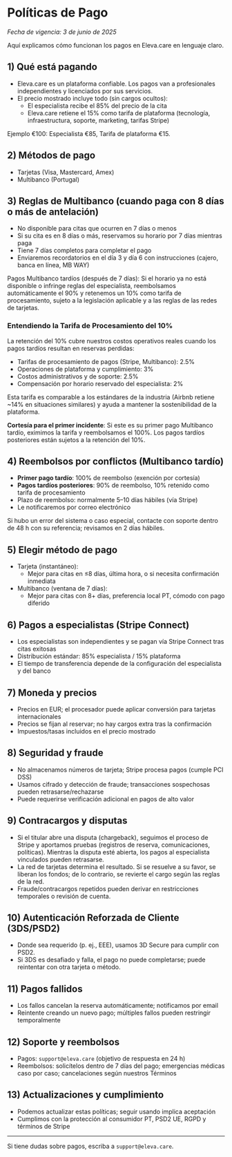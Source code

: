 # Políticas de Pago

_Fecha de vigencia: 3 de junio de 2025_

Aquí explicamos cómo funcionan los pagos en Eleva.care en lenguaje claro.

## 1) Qué está pagando

- Eleva.care es un plataforma confiable. Los pagos van a profesionales independientes y licenciados por sus servicios.
- El precio mostrado incluye todo (sin cargos ocultos):
  - El especialista recibe el 85% del precio de la cita
  - Eleva.care retiene el 15% como tarifa de plataforma (tecnología, infraestructura, soporte, marketing, tarifas Stripe)

Ejemplo €100: Especialista €85, Tarifa de plataforma €15.

## 2) Métodos de pago

- Tarjetas (Visa, Mastercard, Amex)
- Multibanco (Portugal)

## 3) Reglas de Multibanco (cuando paga con 8 días o más de antelación)

- No disponible para citas que ocurren en 7 días o menos
- Si su cita es en 8 días o más, reservamos su horario por 7 días mientras paga
- Tiene 7 días completos para completar el pago
- Enviaremos recordatorios en el día 3 y día 6 con instrucciones (cajero, banca en línea, MB WAY)

Pagos Multibanco tardíos (después de 7 días): Si el horario ya no está disponible o infringe reglas del especialista, reembolsamos automáticamente el 90% y retenemos un 10% como tarifa de procesamiento, sujeto a la legislación aplicable y a las reglas de las redes de tarjetas.

### Entendiendo la Tarifa de Procesamiento del 10%

La retención del 10% cubre nuestros costos operativos reales cuando los pagos tardíos resultan en reservas perdidas:

- Tarifas de procesamiento de pagos (Stripe, Multibanco): 2.5%
- Operaciones de plataforma y cumplimiento: 3%
- Costos administrativos y de soporte: 2.5%
- Compensación por horario reservado del especialista: 2%

Esta tarifa es comparable a los estándares de la industria (Airbnb retiene ~14% en situaciones similares) y ayuda a mantener la sostenibilidad de la plataforma.

**Cortesía para el primer incidente**: Si este es su primer pago Multibanco tardío, eximimos la tarifa y reembolsamos el 100%. Los pagos tardíos posteriores están sujetos a la retención del 10%.

## 4) Reembolsos por conflictos (Multibanco tardío)

- **Primer pago tardío**: 100% de reembolso (exención por cortesía)
- **Pagos tardíos posteriores**: 90% de reembolso, 10% retenido como tarifa de procesamiento
- Plazo de reembolso: normalmente 5–10 días hábiles (vía Stripe)
- Le notificaremos por correo electrónico

Si hubo un error del sistema o caso especial, contacte con soporte dentro de 48 h con su referencia; revisamos en 2 días hábiles.

## 5) Elegir método de pago

- Tarjeta (instantáneo):
  - Mejor para citas en ≤8 días, última hora, o si necesita confirmación inmediata
- Multibanco (ventana de 7 días):
  - Mejor para citas con 8+ días, preferencia local PT, cómodo con pago diferido

## 6) Pagos a especialistas (Stripe Connect)

- Los especialistas son independientes y se pagan vía Stripe Connect tras citas exitosas
- Distribución estándar: 85% especialista / 15% plataforma
- El tiempo de transferencia depende de la configuración del especialista y del banco

## 7) Moneda y precios

- Precios en EUR; el procesador puede aplicar conversión para tarjetas internacionales
- Precios se fijan al reservar; no hay cargos extra tras la confirmación
- Impuestos/tasas incluidos en el precio mostrado

## 8) Seguridad y fraude

- No almacenamos números de tarjeta; Stripe procesa pagos (cumple PCI DSS)
- Usamos cifrado y detección de fraude; transacciones sospechosas pueden retrasarse/rechazarse
- Puede requerirse verificación adicional en pagos de alto valor

## 9) Contracargos y disputas

- Si el titular abre una disputa (chargeback), seguimos el proceso de Stripe y aportamos pruebas (registros de reserva, comunicaciones, políticas). Mientras la disputa esté abierta, los pagos al especialista vinculados pueden retrasarse.
- La red de tarjetas determina el resultado. Si se resuelve a su favor, se liberan los fondos; de lo contrario, se revierte el cargo según las reglas de la red.
- Fraude/contracargos repetidos pueden derivar en restricciones temporales o revisión de cuenta.

## 10) Autenticación Reforzada de Cliente (3DS/PSD2)

- Donde sea requerido (p. ej., EEE), usamos 3D Secure para cumplir con PSD2.
- Si 3DS es desafiado y falla, el pago no puede completarse; puede reintentar con otra tarjeta o método.

## 11) Pagos fallidos

- Los fallos cancelan la reserva automáticamente; notificamos por email
- Reintente creando un nuevo pago; múltiples fallos pueden restringir temporalmente

## 12) Soporte y reembolsos

- Pagos: `support@eleva.care` (objetivo de respuesta en 24 h)
- Reembolsos: solicítelos dentro de 7 días del pago; emergencias médicas caso por caso; cancelaciones según nuestros Términos

## 13) Actualizaciones y cumplimiento

- Podemos actualizar estas políticas; seguir usando implica aceptación
- Cumplimos con la protección al consumidor PT, PSD2 UE, RGPD y términos de Stripe

---

Si tiene dudas sobre pagos, escriba a `support@eleva.care`.
